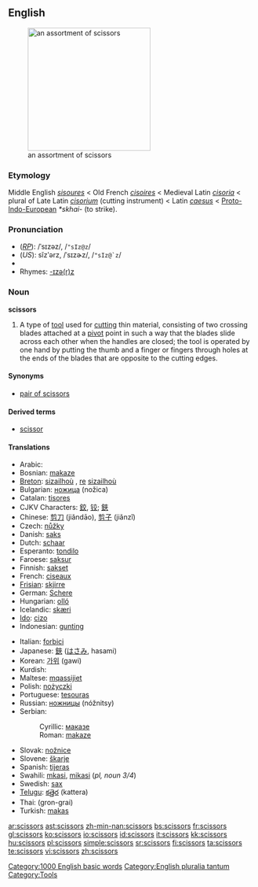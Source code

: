 ==English==
[[Image:Nozyczki4.jpg|thumb|right|250px|an assortment of scissors]]
===Etymology===
Middle English ''[[sisoures]]'' < Old French ''[[cisoires]]'' < Medieval Latin ''[[cisoria]]'' < plural of Late Latin ''[[cisorium]]'' (cutting instrument) < Latin ''[[caesus]]'' < [[Proto-Indo-European]] ''*skhai-'' (to strike).

===Pronunciation===
*(''[[RP]]''): /ˈsɪzəz/, /<tt>"sIz@z</tt>/
*(''US''): sĭzʹərz, /ˈsɪzɚz/, /<tt>"sIz@`z</tt>/
*{{audio|en-us-scissors.ogg|Audio (US)}}
*Rhymes: [[Rhymes:English:-ɪzə(r)z|-ɪzə(r)z]]

===Noun===
'''scissors''' {{pluralonly}}

# A type of [[tool]] used for [[cut]]ting thin material, consisting of two crossing blades attached at a [[pivot]] point in such a way that the blades slide across each other when the handles are closed; the tool is operated by one hand by putting the thumb and a finger or fingers through holes at the ends of the blades that are opposite to the cutting edges.

====Synonyms====
*[[pair of scissors]]

====Derived terms====
*[[scissor]]<!--attributive form and verb-->

====Translations====
{{top}}
*Arabic: {{ARchar|[[مقص|مقصّ]]}} {{IPAchar|(miqáʂʂ)}} {{m}}
*Bosnian: [[makaze#Bosnian|makaze]] {{fpl}}
*[[Breton]]: [[sizailhoù]] {{fpl}}, [[re]] [[sizailhoù]]
*Bulgarian: [[ножица]] (nožica) {{f}}
*Catalan: [[tisores]] {{fpl}}
*CJKV Characters: [[鉸]], [[铰]]; [[鋏]]
*Chinese: [[剪刀]] (jiǎndāo), [[剪子]] (jiǎnzǐ)
*Czech: [[nůžky]] {{fpl}}
*Danish: [[saks]] {{c}}
*Dutch: [[schaar]] {{f}}
*Esperanto: [[tondilo]]
*Faroese: [[saksur]] {{m}}
*Finnish: [[sakset]] {{p}}
*French: [[ciseaux]] {{mpl}}
*[[Frisian]]: [[skjirre]]
*German: [[Schere]] {{f}}
*Hungarian: [[olló]]
*Icelandic: [[skæri]] {{npl}}
*[[Ido]]: [[cizo]]
*Indonesian: [[gunting]]
{{mid}}
*Italian: [[forbici]] {{fpl}}
*Japanese: [[鋏]] ([[はさみ]], hasami)
*Korean: [[가위]] (gawi)
*Kurdish: {{KUchar|[[مه‌قه‌س]]}}
*Maltese: [[mqassijiet]] {{mpl}}
*Polish: [[nożyczki]] {{p}}
*Portuguese: [[tesouras]] {{fpl}}
*Russian: [[ножницы]] (nóžnitsy) {{fpl}}
*Serbian:
*:Cyrillic: [[маказе#Serbian|маказе]] {{fpl}}
*:Roman: [[makaze#Serbian|makaze]] {{fpl}}
*Slovak: [[nožnice]] {{fpl}}
*Slovene: [[škarje]] {{fpl}}
*Spanish: [[tijeras]] {{fpl}}
*Swahili: [[mkasi]], [[mikasi]] (''pl, noun 3/4'')
*Swedish: [[sax]] {{s}}
*[[Telugu]]: [[కత్తెర]] (kattera)
*Thai: {{THchar|[[กรรไกร]]}} (gron-grai)
*Turkish: [[makas]]
{{bottom}}

[[Category:1000 English basic words]]
[[Category:English pluralia tantum]]
[[Category:Tools]]

[[ar:scissors]]
[[ast:scissors]]
[[zh-min-nan:scissors]]
[[bs:scissors]]
[[fr:scissors]]
[[gl:scissors]]
[[ko:scissors]]
[[io:scissors]]
[[id:scissors]]
[[it:scissors]]
[[kk:scissors]]
[[hu:scissors]]
[[pl:scissors]]
[[simple:scissors]]
[[sr:scissors]]
[[fi:scissors]]
[[ta:scissors]]
[[te:scissors]]
[[vi:scissors]]
[[zh:scissors]]